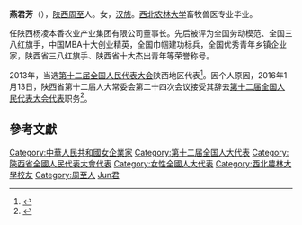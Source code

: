 '''燕君芳'''（{{bd|1974年||}}），[[陕西|陕西]][[周至|周至]]人。女，[[汉族|汉族]]。[[西北农林大学|西北农林大学]]畜牧兽医专业毕业。

任陕西杨凌本香农业产业集团有限公司董事长。先后被评为全国劳动模范、全国三八红旗手，中国MBA十大创业精英，全国巾帼建功标兵，全国优秀青年乡镇企业家，陕西省三八红旗手、陕西省十大杰出青年等荣誉称号。

2013年，当选[[第十二届全国人民代表大会|第十二届全国人民代表大会]]陕西地区代表<ref>{{cite news|title=全国人大代表信息-燕君芳|url=http://210.82.31.1:8084/delegate/viewDelegate.action?dbid=122501|accessdate=2013-04-05|newspaper=全国人大网}}{{Dead link|date=2020年4月 |bot=InternetArchiveBot |fix-attempted=yes }}</ref>。因个人原因，2016年1月13日，陕西省第十二届人大常委会第二十四次会议接受其辞去[[第十二届全国人民代表大会代表|第十二届全国人民代表大会代表]]职务<ref>{{cite news|title=第十二届全国人民代表大会常务委员会代表资格审查委员会关于个别代表的代表资格的报告（2016年2月26日第十二届全国人民代表大会常务委员会第十九次会议通过）|url=http://www.npc.gov.cn/wxzl/gongbao/2016-06/03/content_1993633.htm|accessdate=2016-07-25|newspaper=中国人大网|archive-date=2016-08-28|archive-url=https://web.archive.org/web/20160828185757/http://www.npc.gov.cn/wxzl/gongbao/2016-06/03/content_1993633.htm|dead-url=yes}}</ref>。

==參考文獻==
{{reflist}}
{{中国政治人物小作品}}

{{DEFAULTSORT:Yan燕}}
[[Category:中華人民共和國女企業家|Category:中華人民共和國女企業家]]
[[Category:第十二届全国人大代表|Category:第十二届全国人大代表]]
[[Category:陝西省全國人民代表大會代表|Category:陝西省全國人民代表大會代表]]
[[Category:女性全國人大代表|Category:女性全國人大代表]]
[[Category:西北農林大學校友|Category:西北農林大學校友]]
[[Category:周至人|Category:周至人]]
[[Category:燕姓|Jun君]]